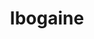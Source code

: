---
title: Ibogaine
aka:
  - 12-methoxyibogamine
duration_chart_title: Oral Duration of Ibogaine
duration_chart:
  total: 20–40 hours
  onset: 2 hours
  coming_up: 2 hours
  plateau: 24 hours
  coming_down: 6 hours
positive_effects: euphoria, empathy, stimulation, assists opioid withdrawal
neutral_effects: visuals
negative_effects: nausea, muscle tension, confusion, anxiety
image_location: /src/assets/Images/Ibogaine/Ibogaine (structural formula).png
dosage_table:
  title: Oral Dosage of Ibogaine
  threshold: 50 mg
  light: 100 mg
  common: 200 mg
  strong: 500 mg
  heavy: 1000+ mg
--- 
